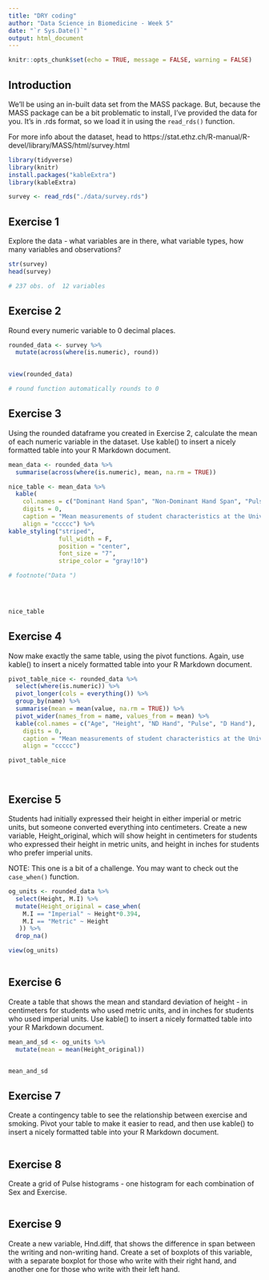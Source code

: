 ```yaml
---
title: "DRY coding"
author: "Data Science in Biomedicine - Week 5"
date: "`r Sys.Date()`"
output: html_document
---
```


```r
knitr::opts_chunk$set(echo = TRUE, message = FALSE, warning = FALSE)
```
## Introduction

We'll be using an in-built data set from the MASS package. But, because the MASS package can be a bit problematic to install, I've provided the data for you. It's in .rds format, so we load it in using the `read_rds()` function.

For more info about the dataset, head to https://stat.ethz.ch/R-manual/R-devel/library/MASS/html/survey.html

```r
library(tidyverse)
library(knitr)
install.packages("kableExtra")
library(kableExtra)

survey <- read_rds("./data/survey.rds")
```

## Exercise 1
Explore the data - what variables are in there, what variable types, how many variables and observations?
```r
str(survey)
head(survey)

# 237 obs. of  12 variables
```


## Exercise 2
Round every numeric variable to 0 decimal places.

```r
rounded_data <- survey %>% 
  mutate(across(where(is.numeric), round)) 
  

view(rounded_data)

# round function automatically rounds to 0
```


## Exercise 3
Using the rounded dataframe you created in Exercise 2, calculate the mean of each numeric variable in the dataset. Use kable() to insert a nicely formatted table into your R Markdown document.

```r
mean_data <- rounded_data %>% 
  summarise(across(where(is.numeric), mean, na.rm = TRUE))

nice_table <- mean_data %>% 
  kable(
    col.names = c("Dominant Hand Span", "Non-Dominant Hand Span", "Pulse", "Height", "Age"),
    digits = 0,
    caption = "Mean measurements of student characteristics at the University of Adelaide",
    align = "ccccc") %>% 
kable_styling("striped",
              full_width = F,
              position = "center",
              font_size = "7",
              stripe_color = "gray!10")

# footnote("Data ")
                



nice_table

```


## Exercise 4
Now make exactly the same table, using the pivot functions. Again, use kable() to insert a nicely formatted table into your R Markdown document.
```r
pivot_table_nice <- rounded_data %>% 
  select(where(is.numeric)) %>% 
  pivot_longer(cols = everything()) %>% 
  group_by(name) %>% 
  summarise(mean = mean(value, na.rm = TRUE)) %>% 
  pivot_wider(names_from = name, values_from = mean) %>% 
  kable(col.names = c("Age", "Height", "ND Hand", "Pulse", "D Hand"),
    digits = 0,
    caption = "Mean measurements of student characteristics at the University of Adelaide",
    align = "ccccc")

pivot_table_nice




```

## Exercise 5
Students had initially expressed their height in either imperial or metric units, but someone converted everything into centimeters. Create a new variable, Height_original, which will show height in centimeters for students who expressed their height in metric units, and height in inches for students who prefer imperial units. 

NOTE: This one is a bit of a challenge. You may want to check out the `case_when()` function.

```r
og_units <- rounded_data %>% 
  select(Height, M.I) %>% 
  mutate(Height_original = case_when(
    M.I == "Imperial" ~ Height*0.394,
    M.I == "Metric" ~ Height
   )) %>% 
  drop_na()

view(og_units)



```


## Exercise 6
Create a table that shows the mean and standard deviation of height - in centimeters for students who used metric units, and in inches for students who used imperial units. Use kable() to insert a nicely formatted table into your R Markdown document.

```r
mean_and_sd <- og_units %>% 
  mutate(mean = mean(Height_original))


mean_and_sd

```


## Exercise 7
Create a contingency table to see the relationship between exercise and smoking. Pivot your table to make it easier to read, and then use kable() to insert a nicely formatted table into your R Markdown document.

```r

```


## Exercise 8
Create a grid of Pulse histograms - one histogram for each combination of Sex and Exercise.

```r

```


## Exercise 9
Create a new variable, Hnd.diff, that shows the difference in span between the writing and non-writing hand. Create a set of boxplots of this variable, with a separate boxplot for those who write with their right hand, and another one for those who write with their left hand.

```r

```


